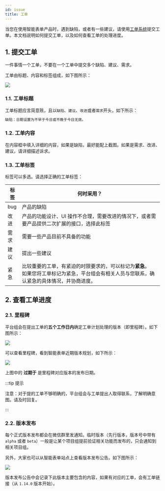 ```yaml
---
id: issue
title: 工单
---
```


当您在使用智能表单产品时，遇到缺陷，或者有一些建议，请使用[工单系统](https://gitee.com/sinoui/sino-intellisense-form-test/issues)提交工单。本文档说明如何提交工单，以及如何查看工单的处理进度。

## 1. 提交工单

一件事情一个工单，不要在一个工单中提交多个缺陷、建议、需求。

工单由标题、内容和标签组成，如下图所示：

![](assets/issue/issue.png)

### 1.1. 工单标题

工单标题应言简意赅，且以`缺陷`、`建议`、`改进`或者`需求`开头，如下所示：

```markdown
缺陷：日期设置为不早于今日或不晚于今日无效。
```

### 1.2. 工单内容

在内容框中填入详细的内容，如果是缺陷，最好能配上截图。如果是需求、改进、建议，请详细描述诉求。

### 1.3. 工单标签

标签可以多选。请选择正确的工单标签：

| 标签 | 何时采用？                                                                                                                                         |
| ---- | -------------------------------------------------------------------------------------------------------------------------------------------------- |
| bug  | 产品的缺陷                                                                                                                                         |
| 改进 | 产品的功能设计、UI 操作不合理，需要改进的情况下，或者需要产品提供二次扩展的接口，选择此标签                                                        |
| 需求 | 需要一些产品目前不具备的功能                                                                                                                       |
| 建议 | 提出一些建议                                                                                                                                       |
| 紧急 | 比较重要的工单，有紧迫的时限要求的，可以标记为**紧急**。<br/> 如果您将工单标记为紧急，平台组会有相关人员与您联系，确认紧急的具体情况，并协商进度。 |

## 2. 查看工单进度

### 2.1. 里程碑

平台组会在提出工单的**五个工作日内**确定工单计划处理的版本（即里程碑）。如下图所示：

![](assets/issue/issue-milestone.png)

可以查看里程碑，看到智能表单近期版本规划，如下所示：

![](assets/issue/milestone.png)

上图中的 **过期于** 是里程碑对应版本的发布日期。

:::tip 提示

注意：对于提的工单不够明确的，平台组会与工单提出人取得联系，了解明确意图。请及时回复。

:::

### 2.2. 版本发布

每个正式版本发布都会在微信群里发通知。临时版本（先行版本，版本号中带有 `alpha` 或者 `beta`）一般是让某个项目组提前验证相关功能而发布的，只会通知到相关项目组。

另外，大家也可以从智能表单站点上查看版本发布公告。如下图所示：

![](assets/issue/version-changelog.png)

版本发布公告中会记录下此版本主要包含的内容，如果有对应的工单，会有工单链接（从 `1.14.0` 版本开始）。
